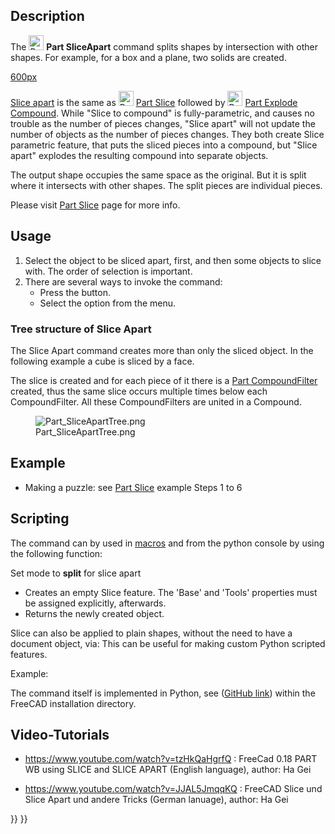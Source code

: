 <languages/>

{{Docnav
|[[Part_BooleanFragments|BooleanFragments]]
|[[Part_Slice|Slice]]
|[[Part_Workbench|Part]]
|IconL=Part_BooleanFragments.svg
|IconR=Part_Slice.svg
|IconC=Workbench_Part.svg
}}

{{GuiCommand
|Name=Part SliceApart
|MenuLocation=Part → Split → Slice apart
|Workbenches=[[Part_Workbench|Part]]
|Version=0.18
|SeeAlso=[[Part_Slice|Part Slice to compound]], [[Part_ExplodeCompound|Part Explode Compound]]
}}

==Description== 

The [[Image:Part_SliceApart.svg|24px]] '''Part SliceApart''' command splits shapes by intersection with other shapes. For example, for a box and a plane, two solids are created.

[[image:Part_Slice_Demo.png|600px]]

{{Caption| Above: the pieces were moved apart manually afterwards, to reveal the slicing.}}

[[Part SliceApart|Slice apart]] is the same as [[Image:Part_Slice.svg|24px|link=Part_Slice]] [[Part Slice|Part Slice]] followed by [[Image:Part_ExplodeCompound.svg|24px|link=Part_ExplodeCompound]] [[Part_ExplodeCompound|Part Explode Compound]]. While "Slice to compound" is fully-parametric, and causes no trouble as the number of pieces changes, "Slice apart" will not update the number of objects as the number of pieces changes.
They both create Slice parametric feature, that puts the sliced pieces into a compound, but "Slice apart" explodes the resulting compound into separate objects.

The output shape occupies the same space as the original. But it is split where it intersects with other shapes. The split pieces are individual pieces. 

Please visit [[Part Slice|Part Slice]] page for more info.

==Usage==

# Select the object to be sliced apart, first, and then some objects to slice with. The order of selection is important.
# There are several ways to invoke the command:
#* Press the {{Button|[[Image:Part_SliceApart.svg|16px]] [[Part_SliceApart|Slice apart]]}} button.
#* Select the {{MenuCommand|Part → Split → Slice apart}} option from the menu.

===Tree structure of Slice Apart===

The Slice Apart command creates more than only the sliced object. In the following example a cube is sliced by a face.

The slice is created and for each piece of it there is a [[Part CompoundFilter]] created, thus the same slice occurs multiple times below each CompoundFilter. All these CompoundFilters are united in a Compound.

[[Image:Part_SliceApartTree.png]]

==Example ==

* Making a puzzle: see [[Part Slice|Part Slice]] example Steps 1 to 6

==Scripting== 

The command can by used in [[macros]] and from the python console by using the following function:
 {{incode|BOPTools.SplitFeatures.makeSlice(name)}}

Set mode to '''split''' for slice apart

* Creates an empty Slice feature. The 'Base' and 'Tools' properties must be assigned explicitly, afterwards.
* Returns the newly created object.

Slice can also be applied to plain shapes, without the need to have a document object, via:
{{Code|code=BOPTools.SplitAPI.slice(base_shape, tool_shapes, mode, tolerance = 0.0)}}
This can be useful for making custom Python scripted features.


Example:
{{code|code=
import BOPTools.SplitFeatures
j = BOPTools.SplitFeatures.makeSlice(name= 'Slice')
j.Base = FreeCADGui.Selection.getSelection()[0]
j.Tools = FreeCADGui.Selection.getSelection()[1:]
}}

The command itself is implemented in Python, see {{FileName|/Mod/Part/BOPTools/SplitFeatures.py}} ([https://github.com/FreeCAD/FreeCAD/blob/master/src/Mod/Part/BOPTools/SplitFeatures.py GitHub link]) within the FreeCAD installation directory.

==Video-Tutorials== 

* https://www.youtube.com/watch?v=tzHkQaHgrfQ : FreeCad 0.18 PART WB using SLICE and SLICE APART (English language), author: Ha Gei

* https://www.youtube.com/watch?v=JJAL5JmqqKQ : FreeCAD Slice und Slice Apart und andere Tricks (German lanuage), author: Ha Gei


{{Docnav
|[[Part_BooleanFragments|BooleanFragments]]
|[[Part_Slice|Slice]]
|[[Part_Workbench|Part]]
|IconL=Part_BooleanFragments.svg
|IconR=Part_Slice.svg
|IconC=Workbench_Part.svg
}}

{{Part Tools navi{{#translation:}}}}
{{Userdocnavi{{#translation:}}}}